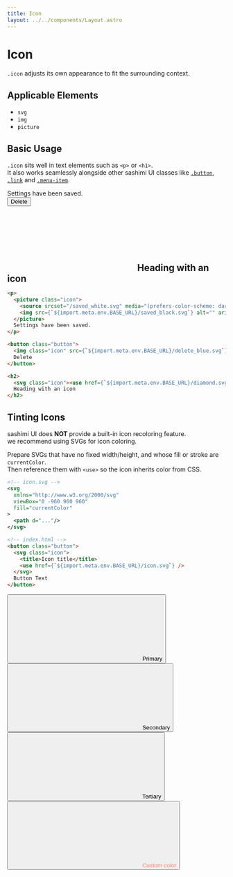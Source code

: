 ```yaml
---
title: Icon
layout: ../../components/Layout.astro
---
```



# Icon

`.icon` adjusts its own appearance to fit the surrounding context.

## Applicable Elements

- `svg`
- `img`
- `picture`

## Basic Usage

`.icon` sits well in text elements such as `<p>` or `<h1>`.  
It also works seamlessly alongside other sashimi UI classes like [`.button`](/components/button), [`.link`](/components/link) and [`.menu-item`](/components/menu-item).


<SamplePane>
<p style="margin: 0;"><picture class="icon"><source srcset="/saved_white.svg" media="(prefers-color-scheme: dark)"/><img src={`${import.meta.env.BASE_URL}/saved_black.svg`} alt="" aria-hidden="true"/></picture>Settings have been saved.</p>
<button class="button"><img class="icon" src={`${import.meta.env.BASE_URL}/delete_blue.svg`} alt=""/>Delete</button>
<h2 style="margin: 0;"><svg class="icon" stroke="currentColor"><use href={`${import.meta.env.BASE_URL}/diamond.svg`} /></svg>Heading with an icon</h2>
</SamplePane>

```html
<p>
  <picture class="icon">
    <source srcset="/saved_white.svg" media="(prefers-color-scheme: dark)"/>
    <img src={`${import.meta.env.BASE_URL}/saved_black.svg`} alt="" aria-hidden="true"/>
  </picture>
  Settings have been saved.
</p>

<button class="button">
  <img class="icon" src={`${import.meta.env.BASE_URL}/delete_blue.svg`} alt=""/>
  Delete
</button>

<h2>
  <svg class="icon"><use href={`${import.meta.env.BASE_URL}/diamond.svg`} /></svg>
  Heading with an icon
</h2>
```

## Tinting Icons

sashimi UI does **NOT** provide a built-in icon recoloring feature.  
we recommend using SVGs for icon coloring.

Prepare SVGs that have no fixed width/height, and whose fill or stroke are `currentColor`.  
Then reference them with `<use>` so the icon inherits color from CSS.

```xml
<!-- icon.svg -->
<svg
  xmlns="http://www.w3.org/2000/svg"
  viewBox="0 -960 960 960"
  fill="currentColor"
>
  <path d="..."/>
</svg>
```

```html
<!-- index.html -->
<button class="button">
  <svg class="icon">
    <title>Icon title</title>
    <use href={`${import.meta.env.BASE_URL}/icon.svg`} />
  </svg>
  Button Text
</button>
```

<SamplePane>
  <button class="button primary">
    <svg class="icon">
      <title>Red Icon</title>
      <use href={`${import.meta.env.BASE_URL}/diamond.svg`} />
    </svg>
    Primary
  </button>
  
  <button class="button secondary">
    <svg class="icon">
      <title>Red Icon</title>
      <use href={`${import.meta.env.BASE_URL}/diamond.svg`} />
    </svg>
    Secondary
  </button>
  
  <button class="button tertiary">
    <svg class="icon">
      <title>Red Icon</title>
      <use href={`${import.meta.env.BASE_URL}/diamond.svg`} />
    </svg>
    Tertiary
  </button>
  
  <button class="button tertiary" style="color: salmon;">
    <svg class="icon">
      <title>Red Icon</title>
      <use href={`${import.meta.env.BASE_URL}/diamond.svg`} />
    </svg>
    Custom color
  </button>
</SamplePane>
